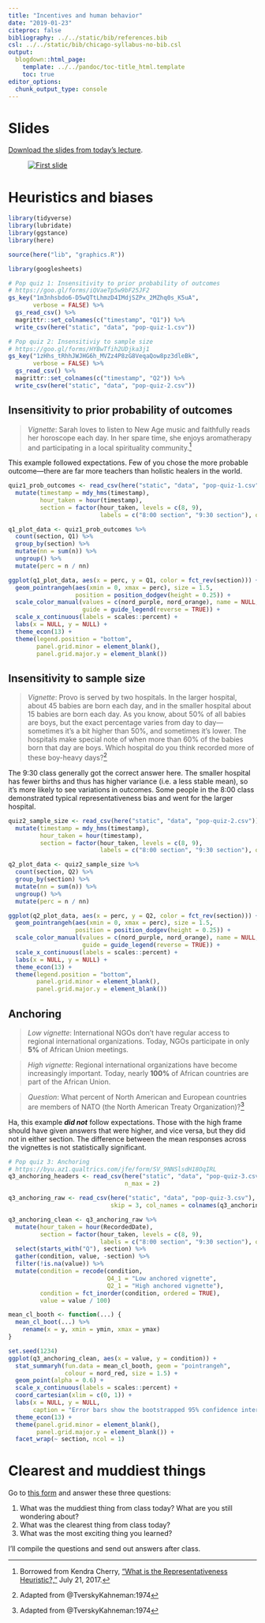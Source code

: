```yaml
---
title: "Incentives and human behavior"
date: "2019-01-23"
citeproc: false
bibliography: ../../static/bib/references.bib
csl: ../../static/bib/chicago-syllabus-no-bib.csl
output:
  blogdown::html_page:
    template: ../../pandoc/toc-title_html.template
    toc: true
editor_options: 
  chunk_output_type: console
---
```


# Slides

[Download the slides from today's lecture](/slides/MPA-612_2019-01-23.pdf).

<figure>
[![First slide](/images/slides/slides_2019-01-23.png)](/slides/MPA-612_2019-01-23.pdf)
</figure>


# Heuristics and biases

```r
library(tidyverse)
library(lubridate)
library(ggstance)
library(here)

source(here("lib", "graphics.R"))
```

```r
library(googlesheets)

# Pop quiz 1: Insensitivity to prior probability of outcomes
# https://goo.gl/forms/iQVaeTp5w9bF25JF2
gs_key("1m3nhsbdo6-D5wQTtLhmzD4IMdjSZPx_2MZhq0s_K5uA", 
       verbose = FALSE) %>%
  gs_read_csv() %>% 
  magrittr::set_colnames(c("timestamp", "Q1")) %>% 
  write_csv(here("static", "data", "pop-quiz-1.csv"))

# Pop quiz 2: Insensitiviy to sample size
# https://goo.gl/forms/HYBwTfih2UDjka3j1
gs_key("1zHhs_tRhhJWJHG6h_MVZz4P8zG8VeqaQow8pz3dleBk", 
       verbose = FALSE) %>%
  gs_read_csv() %>% 
  magrittr::set_colnames(c("timestamp", "Q2")) %>% 
  write_csv(here("static", "data", "pop-quiz-2.csv"))
```

## Insensitivity to prior probability of outcomes

> *Vignette*: Sarah loves to listen to New Age music and faithfully reads her horoscope each day. In her spare time, she enjoys aromatherapy and participating in a local spirituality community.^[Borrowed from Kendra Cherry, ["What is the Representativeness Heuristic?,"](https://www.verywell.com/representativeness-heuristic-2795805) July 21, 2017.]

This example followed expectations. Few of you chose the more probable outcome—there are far more teachers than holistic healers in the world.

```r
quiz1_prob_outcomes <- read_csv(here("static", "data", "pop-quiz-1.csv")) %>% 
  mutate(timestamp = mdy_hms(timestamp),
         hour_taken = hour(timestamp),
         section = factor(hour_taken, levels = c(8, 9), 
                          labels = c("8:00 section", "9:30 section"), ordered = TRUE))

q1_plot_data <- quiz1_prob_outcomes %>%
  count(section, Q1) %>%
  group_by(section) %>%
  mutate(nn = sum(n)) %>%
  ungroup() %>%
  mutate(perc = n / nn)

ggplot(q1_plot_data, aes(x = perc, y = Q1, color = fct_rev(section))) + 
  geom_pointrangeh(aes(xmin = 0, xmax = perc), size = 1.5,
                   position = position_dodgev(height = 0.25)) +
  scale_color_manual(values = c(nord_purple, nord_orange), name = NULL,
                     guide = guide_legend(reverse = TRUE)) +
  scale_x_continuous(labels = scales::percent) +
  labs(x = NULL, y = NULL) +
  theme_econ(13) +
  theme(legend.position = "bottom",
        panel.grid.minor = element_blank(),
        panel.grid.major.y = element_blank())
```

## Insensitivity to sample size

> *Vignette*: Provo is served by two hospitals. In the larger hospital, about 45 babies are born each day, and in the smaller hospital about 15 babies are born each day. As you know, about 50% of all babies are boys, but the exact percentage varies from day to day—sometimes it's a bit higher than 50%, and sometimes it's lower. The hospitals make special note of when more than 60% of the babies born that day are boys. Which hospital do you think recorded more of these boy-heavy days?^[Adapted from @TverskyKahneman:1974]

The 9:30 class generally got the correct answer here. The smaller hospital has fewer births and thus has higher variance (i.e. a less stable mean), so it's more likely to see variations in outcomes. Some people in the 8:00 class demonstrated typical representativeness bias and went for the larger hospital.

```r
quiz2_sample_size <- read_csv(here("static", "data", "pop-quiz-2.csv")) %>% 
  mutate(timestamp = mdy_hms(timestamp),
         hour_taken = hour(timestamp),
         section = factor(hour_taken, levels = c(8, 9), 
                          labels = c("8:00 section", "9:30 section"), ordered = TRUE))

q2_plot_data <- quiz2_sample_size %>%
  count(section, Q2) %>%
  group_by(section) %>%
  mutate(nn = sum(n)) %>%
  ungroup() %>%
  mutate(perc = n / nn)

ggplot(q2_plot_data, aes(x = perc, y = Q2, color = fct_rev(section))) + 
  geom_pointrangeh(aes(xmin = 0, xmax = perc), size = 1.5,
                   position = position_dodgev(height = 0.25)) +
  scale_color_manual(values = c(nord_purple, nord_orange), name = NULL,
                     guide = guide_legend(reverse = TRUE)) +
  scale_x_continuous(labels = scales::percent) +
  labs(x = NULL, y = NULL) +
  theme_econ(13) +
  theme(legend.position = "bottom",
        panel.grid.minor = element_blank(),
        panel.grid.major.y = element_blank())
```

## Anchoring

> *Low vignette*: International NGOs don't have regular access to regional international organizations. Today, NGOs participate in only **5%** of African Union meetings.

> *High vignette*: Regional international organizations have become increasingly important. Today, nearly **100%** of African countries are part of the African Union.

> *Question*: What percent of North American and European countries are members of NATO (the North American Treaty Organization)?^[Adapted from @TverskyKahneman:1974]

Ha, this example ***did not*** follow expectations. Those with the high frame should have given answers that were higher, and vice versa, but they did not in either section. The difference between the mean responses across the vignettes is not statistically significant.

```r
# Pop quiz 3: Anchoring
# https://byu.az1.qualtrics.com/jfe/form/SV_9NNSlsdH18OqIRL
q3_anchoring_headers <- read_csv(here("static", "data", "pop-quiz-3.csv"),
                                 n_max = 2) 

q3_anchoring_raw <- read_csv(here("static", "data", "pop-quiz-3.csv"),
                             skip = 3, col_names = colnames(q3_anchoring_headers))

q3_anchoring_clean <- q3_anchoring_raw %>%
  mutate(hour_taken = hour(RecordedDate),
         section = factor(hour_taken, levels = c(8, 9), 
                          labels = c("8:00 section", "9:30 section"), ordered = TRUE)) %>%
  select(starts_with("Q"), section) %>%
  gather(condition, value, -section) %>%
  filter(!is.na(value)) %>%
  mutate(condition = recode(condition, 
                            Q4_1 = "Low anchored vignette",
                            Q2_1 = "High anchored vignette"),
         condition = fct_inorder(condition, ordered = TRUE),
         value = value / 100)

mean_cl_booth <- function(...) {
  mean_cl_boot(...) %>%
    rename(x = y, xmin = ymin, xmax = ymax)
}

set.seed(1234)
ggplot(q3_anchoring_clean, aes(x = value, y = condition)) + 
  stat_summaryh(fun.data = mean_cl_booth, geom = "pointrangeh", 
                colour = nord_red, size = 1.5) +
  geom_point(alpha = 0.6) +
  scale_x_continuous(labels = scales::percent) +
  coord_cartesian(xlim = c(0, 1)) +
  labs(x = NULL, y = NULL, 
       caption = "Error bars show the bootstrapped 95% confidence interval") +
  theme_econ(13) +
  theme(panel.grid.minor = element_blank(),
        panel.grid.major.y = element_blank()) +
  facet_wrap(~ section, ncol = 1)
```


# Clearest and muddiest things

Go to [this form](https://goo.gl/forms/pyOvPIbRwI8CJlKE3) and answer these three questions:

1. What was the muddiest thing from class today? What are you still wondering about?
2. What was the clearest thing from class today? 
3. What was the most exciting thing you learned?

I'll compile the questions and send out answers after class.
